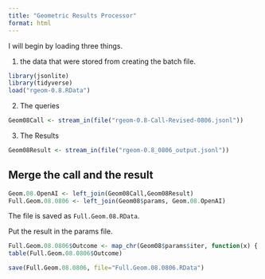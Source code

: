 ```yaml
---
title: "Geometric Results Processor"
format: html
---
```


I will begin by loading three things.  

1. the data that were stored from creating the batch file.

```r
library(jsonlite)
library(tidyverse)
load("rgeom-0.8.RData")
```

2. The queries

```r
Geom08Call <- stream_in(file("rgeom-0.8-Call-Revised-0806.jsonl"))
```

3. The Results

```r
Geom08Result <- stream_in(file("rgeom-0.8_0806_output.jsonl"))
```

## Merge the call and the result

```r
Geom.08.OpenAI <- left_join(Geom08Call,Geom08Result)
Full.Geom.08.0806 <- left_join(Geom08$params, Geom.08.OpenAI)
```

The file is saved as `Full.Geom.08.RData`.

Put the result in the params file.

```r
Full.Geom.08.0806$Outcome <- map_chr(Geom08$params$iter, function(x) { unlist(Geom08Result$response$body$choices[[x]][[2]][2]) })
table(Full.Geom.08.0806$Outcome)
```

```r
save(Full.Geom.08.0806, file="Full.Geom.08.0806.RData")
```

